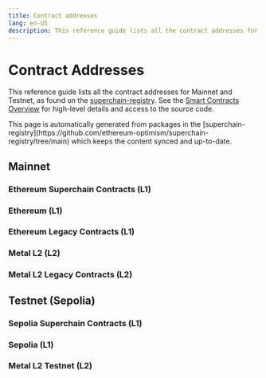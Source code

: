 ```yaml
---
title: Contract addresses
lang: en-US
description: This reference guide lists all the contract addresses for Mainnet and Testnet.
---
```



# Contract Addresses

This reference guide lists all the contract addresses for Mainnet and Testnet, as found on the [superchain-registry](https://github.com/ethereum-optimism/superchain-registry/tree/main). 
See the [Smart Contracts Overview](/stack/smart-contracts) for high-level details and access to the source code.

<Callout>
This page is automatically generated from packages in the [superchain-registry](https://github.com/ethereum-optimism/superchain-registry/tree/main) which keeps the content synced and up-to-date.
</Callout>

## Mainnet

### Ethereum Superchain Contracts (L1)

<SuperchainContractTable chain="1" explorer="1" />

### Ethereum (L1)

<L1ContractTable chain="10" explorer="1" legacy={false} />

### Ethereum Legacy Contracts (L1)

<L1ContractTable chain="10" explorer="1" legacy={true} />

### Metal L2 (L2)

<L2ContractTable chain="1750" legacy={false} />

### Metal L2 Legacy Contracts (L2)

<L2ContractTable chain="1750" legacy={true} />

## Testnet (Sepolia)

### Sepolia Superchain Contracts (L1)

<SuperchainContractTable chain="11155111" explorer="11155111" />

### Sepolia (L1)

<L1ContractTable chain="11155420" explorer="11155111" legacy={false} />

### Metal L2 Testnet (L2)

<L2ContractTable chain="1740" legacy={false} />
